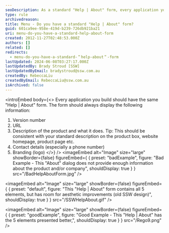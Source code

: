 ```yaml
---
seoDescription: As a standard "Help | About" form, every application you build should have the same essential information. This includes the version number, URL, product description, contact details, and branding (logo).
type: rule
archivedreason:
title: Menu - Do you have a standard "Help | About" form?
guid: 601ca9ee-958e-419d-b239-726db921ba21
uri: menu-do-you-have-a-standard-help-about-form
created: 2012-11-27T02:48:53.000Z
authors: []
related: []
redirects:
  - menu-do-you-have-a-standard-＂help-about＂-form
lastUpdated: 2024-06-08T03:27:17.000Z
lastUpdatedBy: Brady Stroud [SSW]
lastUpdatedByEmail: bradystroud@ssw.com.au
createdBy: RebeccaLiu
createdByEmail: RebeccaLiu@ssw.com.au
isArchived: false
---
```


<introEmbed
  body={<>
Every application you build should have the same "Help | About" form. The form should always display the following information:

1. Version number
2. URL
3. Description of the product and what it does.
   Tip: This should be consistent with your standard description on the product box, website homepage, product page etc.
4. Contact details (especially a phone number)
5. Branding (logo)
  </>}
/>
<imageEmbed
  alt="Image"
  size="large"
  showBorder={false}
  figureEmbed={ {
    preset: "badExample",
    figure: "Bad Example - This \"About\" dialog does not provide enough information about the product and/or company",
    shouldDisplay: true
  } }
  src="/BadHelpAboutForm.jpg"
/>


<imageEmbed
  alt="Image"
  size="large"
  showBorder={false}
  figureEmbed={ {
    preset: "default",
    figure: "This \"Help | About\" form contains all 5 elements, but has room for aesthetic improvements (old SSW design)",
    shouldDisplay: true
  } }
  src="/SSWHelpAbout.gif"
/>

<imageEmbed
  alt="Image"
  size="large"
  showBorder={false}
  figureEmbed={ {
    preset: "goodExample",
    figure: "Good Example - This \"Help | About\" has the 5 elements presented better,",
    shouldDisplay: true
  } }
  src="/Rego9.png"
/>
